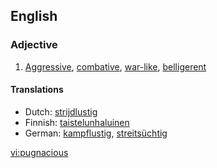 ==English==
===Adjective===
#[[aggressive|Aggressive]], [[combative]], [[war-like]], [[belligerent]]

====Translations====
{{top}}
*Dutch: [[strijdlustig]]
*Finnish: [[taistelunhaluinen]]
*German: [[kampflustig]], [[streitsüchtig]]
{{mid}}
{{bottom}}

[[vi:pugnacious]]